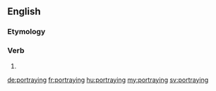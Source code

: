 ==English==

===Etymology===
{{suffix|portray|ing|lang=en}}

===Verb===
{{en-verb form}}

# {{present participle of|portray|lang=en}}

[[de:portraying]]
[[fr:portraying]]
[[hu:portraying]]
[[my:portraying]]
[[sv:portraying]]